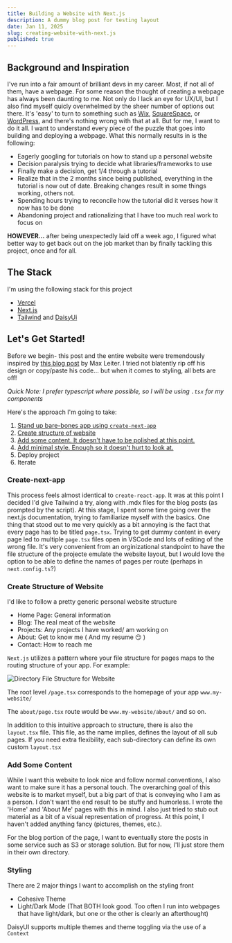 ```yaml
---
title: Building a Website with Next.js
description: A dummy blog post for testing layout
date: Jan 11, 2025
slug: creating-website-with-next.js
published: true
---
```



## Background and Inspiration

I've run into a fair amount of brilliant devs in my career. Most, if not all of them, have a webpage. 
For some reason the thought of creating a webpage has always been daunting to me. 
Not only do I lack an eye for UX/UI, but I also find myself quicly overwhelmed by the sheer number of options out there.
It's 'easy' to turn to something such as [Wix](https://www.wix.com/), [SquareSpace](https://www.squarespace.com/), or [WordPress](https://wordpress.com/), and there's nothing wrong
with that at all. But for me, I want to do it all. I want to understand every piece of the puzzle that goes into building and deploying a webpage.
What this normally results in is the following: 

- Eagerly googling for tutorials on how to stand up a personal website
- Decision paralysis trying to decide what libraries/frameworks to use
- Finally make a decision, get 1/4 through a tutorial
- Realize that in the 2 months since being published, everything in the tutorial is now out of date. Breaking changes result in some things working, others not.
- Spending hours trying to reconcile how the tutorial did it verses how it now has to be done
- Abandoning project and rationalizing that I have too much real work to focus on

**HOWEVER...** after being unexpectedly laid off a week ago, I figured what better way to get back out on the job market than by finally tackling this project, once and for all.

## The Stack

I'm using the following stack for this project

- [Vercel](https://vercel.com)
- [Next.js](https://nextjs.org)
- [Tailwind](https://tailwindcss.com) and [DaisyUi](https://daisyui.com)

## Let's Get Started!

Before we begin- this post and the entire website were tremendously inspired by [this blog post](https://maxleiter.com/blog/build-a-blog-with-nextjs-13) by Max Leiter. 
I tried not blatently rip off his design or copy/paste his code... but when it comes to styling, all bets are off! 

*Quick Note: I prefer typescript where possible, so I will be using `.tsx` for my components*

Here's the approach I'm going to take:

1. [Stand up bare-bones app using `create-next-app`](#create-next-app)
2. [Create structure of website](#create-structure-of-website)
3. [Add some content. It doesn't have to be polished at this point.](#add-some-content)
4. [Add minimal style. Enough so it doesn't hurt to look at.](#styling)
5. Deploy project 
6. Iterate


### Create-next-app

This process feels almost identical to `create-react-app`. It was at this point I decided I'd give Tailwind a try, along with .mdx
files for the blog posts (as prompted by the script). At this stage, I spent some time going over the next.js documentation, trying to familiarize myself with the basics. One thing
that stood out to me very quickly as a bit annoying is the fact that every page has to be titled `page.tsx`. Trying to get dummy content in every page led to 
multiple `page.tsx` files open in VSCode and lots of editing of the wrong file. It's very convenient from an orginizational standpoint to have the file structure of the projecte
emulate the website layout, but I would love the option to be able to define the names of pages per route (perhaps in `next.config.ts`?)

### Create Structure of Website

I'd like to follow a pretty generic personal website structure 

- Home Page:  General information 
- Blog: The real meat of the website
- Projects: Any projects I have worked/ am working on
- About: Get to know me ( And my resume 😏 )
- Contact: How to reach me

`Next.js` utilizes a pattern where your file structure for pages maps to the routing structure of your app. For example:

![Directory File Structure for Website](/blog/websiteDirectoryLayout.png)

The root level `/page.tsx` corresponds to the homepage of your app `www.my-website/`

The `about/page.tsx` route would be `www.my-website/about/` and so on. 

In addition to this intuitive approach to structure, there is also the `layout.tsx` file. This file, as the name implies, defines the layout of all sub pages.
If you need extra flexibility, each sub-directory can define its own custom `layout.tsx` 

### Add Some Content

While I want this website to look nice and follow normal conventions, I also want to make sure it has a personal touch. The overarching goal of this website 
is to market myself, but a big part of that is conveying who I am as a person. I don't want the end result to be stuffy and humorless. I wrote the 'Home' and 'About Me'
pages with this in mind. I also just tried to stub out material as a bit of a visual representation of progress. At this point, I haven't added anything fancy 
(pictures, themes, etc.). 

For the blog portion of the page, I want to eventually store the posts in some service such as S3 or storage solution. But for now, I'll just store them in their own directory.


### Styling

There are 2 major things I want to accomplish on the styling front

* Cohesive Theme
* Light/Dark Mode (That BOTH look good. Too often I run into webpages that have light/dark, but one or the other is clearly an afterthought)

DaisyUI supports multiple themes and theme toggling via the use of a `Context`












